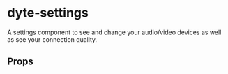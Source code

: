 # dyte-settings

A settings component to see and change your audio/video devices
as well as see your connection quality.

## Props

<PropsTable of="dyte-settings" />
